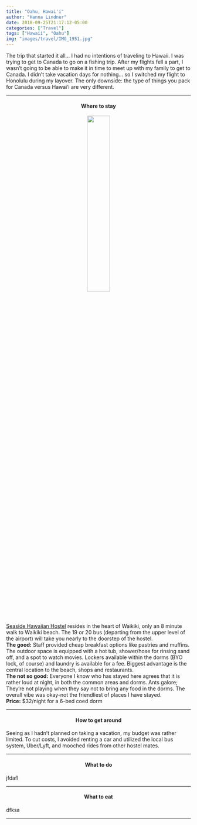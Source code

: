 ```yaml
---
title: "Oahu, Hawai'i"
author: "Hanna Lindner"
date: 2018-09-25T21:17:12-05:00
categories: ["Travel"]
tags: ["Hawaii", "Oahu"]
img: "images/travel/IMG_1951.jpg"
---
```


The trip that started it all... I had no intentions of traveling to Hawaii. I was trying to get to Canada to go on a fishing trip. After my flights fell a part, I wasn't going to be able to make it in time to meet up with my family to get to Canada. I didn't take vacation days for nothing... so I switched my flight to Honolulu during my layover. The only downside: the type of things you pack for Canada versus Hawai'i are very different.
  

---  

<center>
#### Where to stay  
</center>
<center>
[![](/images/travel/IMG_1524.jpg){ width=35% }](https://focused-mcclintock-bf8ed8.netlify.com/travel/IMG_1524.jpg)
</center>
[Seaside Hawaiian Hostel](http://seasidehawaiianhostel.com/) resides in the heart of Waikiki, only an 8 minute walk to Waikiki beach. The 19 or 20 bus (departing from the upper level of the airport) will take you nearly to the doorstep of the hostel.  
**The good:** Staff provided cheap breakfast options like pastries and muffins. The outdoor space is equipped with a hot tub, shower/hose for rinsing sand off, and a spot to watch movies. Lockers available within the dorms (BYO lock, of course) and laundry is available for a fee. Biggest advantage is the central location to the beach, shops and restaurants.  
**The not so good:** Everyone I know who has stayed here agrees that it is rather loud at night, in both the common areas and dorms. Ants galore; They're not playing when they say not to bring any food in the dorms. The overall vibe was okay-not the friendliest of places I have stayed.     
**Price:** $32/night for a 6-bed coed dorm  

---  

<center>
#### How to get around  
</center>
Seeing as I hadn't planned on taking a vacation, my budget was rather limited. To cut costs, I avoided renting a car and utilized the local bus system, Uber/Lyft, and mooched rides from other hostel mates.

---  

<center>
#### What to do  
</center>
jfdafl

---  

<center>
#### What to eat  
</center>
dfksa

---  

